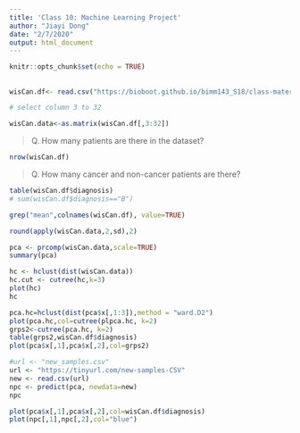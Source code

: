 ```yaml
---
title: 'Class 10: Machine Learning Project'
author: "Jiayi Dong"
date: "2/7/2020"
output: html_document
---
```


```r
knitr::opts_chunk$set(echo = TRUE)
```

## 

```r
wisCan.df<- read.csv("https://bioboot.github.io/bimm143_S18/class-material/WisconsinCancer.csv")

```


```r
# select column 3 to 32

wisCan.data<-as.matrix(wisCan.df[,3:32])

```

>Q. How many patients are there in the dataset?

```r
nrow(wisCan.df)
```

>Q. How many cancer and non-cancer patients are there?

```r
table(wisCan.df$diagnosis)
# sum(wisCan.df$diagnosis=="B")
```


```r
grep("mean",colnames(wisCan.df), value=TRUE)
```

```r
round(apply(wisCan.data,2,sd),2)
```
```r
pca <- prcomp(wisCan.data,scale=TRUE)
summary(pca)
```
```r
hc <- hclust(dist(wisCan.data))
hc.cut <- cutree(hc,k=3)
plot(hc)
hc
```
```r
pca.hc=hclust(dist(pca$x[,1:3]),method = "ward.D2")
plot(pca.hc,col=cutree(plpca.hc, k=2)
grps2<-cutree(pca.hc, k=2)
table(grps2,wisCan.df$diagnosis)
plot(pca$x[,1],pca$x[,2],col=grps2)
```
```r
#url <- "new_samples.csv"
url <- "https://tinyurl.com/new-samples-CSV"
new <- read.csv(url)
npc <- predict(pca, newdata=new)
npc
```

```r
plot(pca$x[,1],pca$x[,2],col=wisCan.df$diagnosis)
plot(npc[,1],npc[,2],col="blue")
```


